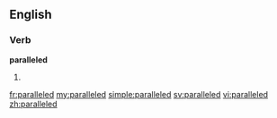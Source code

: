 ==English==

===Verb===
'''paralleled'''

#{{past of|parallel}}

[[fr:paralleled]]
[[my:paralleled]]
[[simple:paralleled]]
[[sv:paralleled]]
[[vi:paralleled]]
[[zh:paralleled]]